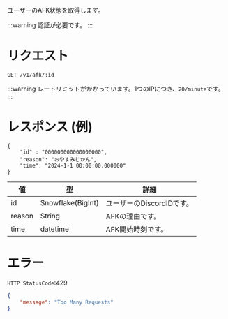 ユーザーのAFK状態を取得します。

:::warning
認証が必要です。 
:::

# リクエスト
```
GET /v1/afk/:id
```

:::warning
レートリミットがかかっています。1つのIPにつき、`20/minute`です。
:::

# レスポンス (例)
```
{
    "id" : "000000000000000000",
    "reason": "おやすみじかん",
    "time": "2024-1-1 00:00:00.000000"
}
```

| 値 | 型 | 詳細 |
| ---- | ---- | ---- |
| id | Snowflake(BigInt) | ユーザーのDiscordIDです。 |
| reason | String | AFKの理由です。 |
| time | datetime | AFK開始時刻です。 |

# エラー

`HTTP StatusCode`:429
```json
{
    "message": "Too Many Requests"
}
```